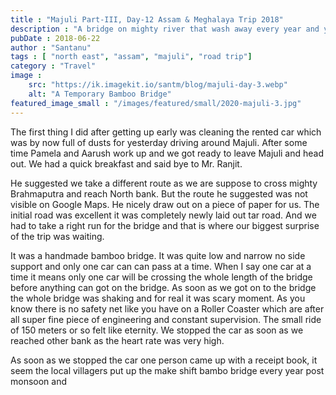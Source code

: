 ```yaml
---
title : "Majuli Part-III, Day-12 Assam & Meghalaya Trip 2018"
description : "A bridge on mighty river that wash away every year and yet we drove over it."
pubDate : 2018-06-22
author : "Santanu"
tags : [ "north east", "assam", "majuli", "road trip"]
category : "Travel"
image : 
    src: "https://ik.imagekit.io/santm/blog/majuli-day-3.webp"
    alt: "A Temporary Bamboo Bridge"
featured_image_small : "/images/featured/small/2020-majuli-3.jpg"
---
```


The first thing I did after getting up early was cleaning the rented car which was by now full of dusts for yesterday driving around Majuli. After some time Pamela and Aarush work up and we got ready to leave Majuli and head out. We had a quick breakfast and said bye to Mr. Ranjit. 

He suggested we take a different route as we are suppose to cross mighty Brahmaputra and reach North bank. But the route he suggested was not visible on Google Maps. He nicely draw out on a piece of paper for us. The initial road was excellent it was completely newly laid out tar road. And we had to take a right run for the bridge and that is where our biggest surprise of the trip was waiting.

It was a handmade bamboo bridge. It was quite low and narrow no side support and only one car can can pass at a time. When I say one car at a time it means only one car will be crossing the whole length of the bridge before anything can got on the bridge. As soon as we got on to the bridge the whole bridge was shaking and for real it was scary moment. As you know there is no safety net like you have on a Roller Coaster which are after all super fine piece of engineering and constant supervision. The small ride of 150 meters or so felt like eternity. We stopped the car as soon as we reached other bank as the heart rate was very high.

As soon as we stopped the car one person came up with a receipt book, it seem the local villagers put up the make shift bambo bridge every year post monsoon and 
 
